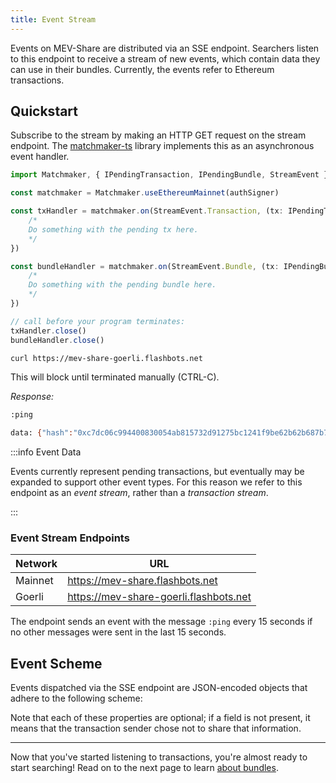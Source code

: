 ```yaml
---
title: Event Stream
---
```



Events on MEV-Share are distributed via an SSE endpoint. Searchers listen to this endpoint to receive a stream of new events, which contain data they can use in their bundles. Currently, the events refer to Ethereum transactions.

## Quickstart

Subscribe to the stream by making an HTTP GET request on the stream endpoint. The [matchmaker-ts](https://npmjs.com/@flashbots/matchmaker-ts) library implements this as an asynchronous event handler.

<Tabs>
<TabItem value="ts" label="matchmaker-ts">

```typescript
import Matchmaker, { IPendingTransaction, IPendingBundle, StreamEvent } from '@flashbots/matchmaker-ts'

const matchmaker = Matchmaker.useEthereumMainnet(authSigner)

const txHandler = matchmaker.on(StreamEvent.Transaction, (tx: IPendingTransaction) => {
    /*
    Do something with the pending tx here.
    */
})

const bundleHandler = matchmaker.on(StreamEvent.Bundle, (tx: IPendingBundle) => {
    /*
    Do something with the pending bundle here.
    */
})

// call before your program terminates:
txHandler.close()
bundleHandler.close()
```

</TabItem>
<TabItem value="sh" label="curl">

```sh
curl https://mev-share-goerli.flashbots.net
```

This will block until terminated manually (CTRL-C).

_Response:_

```sh
:ping

data: {"hash":"0xc7dc06c994400830054ab815732d91275bc1241f9be62b62b687b7882f19b8d4","logs":null,"txs":[{"to":"0x0000c335bc9d5d1af0402cad63fa7f258363d71a","functionSelector":"0x696d2073","callData":"0x696d20736861726969696969696e67"}]}
```

</TabItem>
</Tabs>

:::info Event Data

Events currently represent pending transactions, but eventually may be expanded to support other event types. For this reason we refer to this endpoint as an _event stream_, rather than a _transaction stream_.

:::

### Event Stream Endpoints

| Network | URL |
|-|-|
| Mainnet | https://mev-share.flashbots.net |
| Goerli | https://mev-share-goerli.flashbots.net |

The endpoint sends an event with the message `:ping` every 15 seconds if no other messages were sent in the last 15 seconds.

## Event Scheme

Events dispatched via the SSE endpoint are JSON-encoded objects that adhere to the following scheme:

<StreamEvent />

Note that each of these properties are optional; if a field is not present, it means that the transaction sender chose not to share that information.

---

Now that you've started listening to transactions, you're almost ready to start searching! Read on to the next page to learn [about bundles](/flashbots-mev-share/searchers/understanding-bundles).
